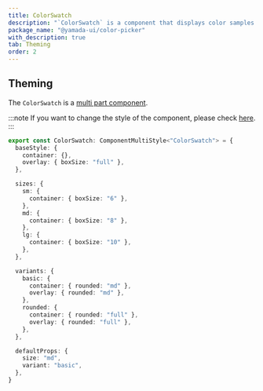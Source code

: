 ```yaml
---
title: ColorSwatch
description: "`ColorSwatch` is a component that displays color samples."
package_name: "@yamada-ui/color-picker"
with_description: true
tab: Theming
order: 2
---
```


## Theming

The `ColorSwatch` is a [multi part component](/styled-system/theming/component-styles#multi-part-components).

:::note
If you want to change the style of the component, please check [here](/styled-system/theming/customize-theme#changing-the-style-of-components).
:::

```ts
export const ColorSwatch: ComponentMultiStyle<"ColorSwatch"> = {
  baseStyle: {
    container: {},
    overlay: { boxSize: "full" },
  },

  sizes: {
    sm: {
      container: { boxSize: "6" },
    },
    md: {
      container: { boxSize: "8" },
    },
    lg: {
      container: { boxSize: "10" },
    },
  },

  variants: {
    basic: {
      container: { rounded: "md" },
      overlay: { rounded: "md" },
    },
    rounded: {
      container: { rounded: "full" },
      overlay: { rounded: "full" },
    },
  },

  defaultProps: {
    size: "md",
    variant: "basic",
  },
}
```
